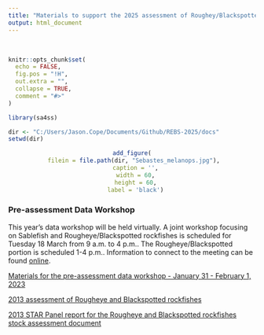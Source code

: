 ```yaml
---
title: "Materials to support the 2025 assessment of Roughey/Blackspotted rockfishes in waters off the United States West coast"
output: html_document
---
```


\

```r
knitr::opts_chunk$set(
  echo = FALSE,
  fig.pos = "!H",
  out.extra = "",
  collapse = TRUE,
  comment = "#>"
)

library(sa4ss)

dir <- "C:/Users/Jason.Cope/Documents/Github/REBS-2025/docs"
setwd(dir)


```

<center>

```r
add_figure(
  filein = file.path(dir, "Sebastes_melanops.jpg"), 
  caption = '',
  width = 60,
  height = 60,
  label = 'black')

``` 

</center>


### Pre-assessment Data Workshop

This year's data workshop will be held virtually. A joint workshop focusing on Sablefish and Rougheye/Blackspotted rockfishes is scheduled for Tuesday 18 March from 9 a.m. to 4 p.m.. The Rougheye/Blackspotted portion is scheduled 1-4 p.m.. Information to connect to the meeting can be found [online](https://www.pcouncil.org/events/pre-assessment-workshop-for-copper-canary-and-black-rockfish-january-31-amp-february-1-2023/).

[Materials for the pre-assessment data workshop - January 31 - February 1, 2023](Pre_assessment)

[2013 assessment of Rougheye and Blackspotted rockfishes](https://www.pcouncil.org/documents/2014/01/the-status-of-rougheye-rockfish-sebastes-aleutianus-and-blackspotted-rockfish-s-melanostictus-as-a-complex-along-the-u-s-west-coast-in-2013-published-january-6-2014.pdf/)

[2013 STAR Panel report for the Rougheye and Blackspotted rockfishes stock assessment document](https://www.pcouncil.org/documents/2014/01/rougheye-and-blackspotted-rockfish-star-panel-report-july-2013.pdf/)